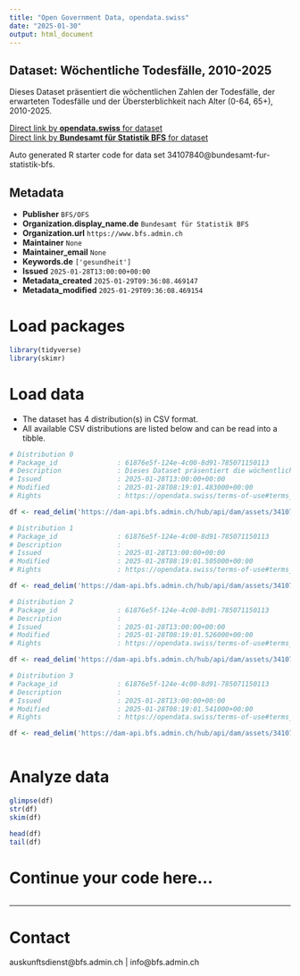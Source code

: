 ```yaml
---
title: "Open Government Data, opendata.swiss"
date: "2025-01-30"
output: html_document
---
```


## Dataset: Wöchentliche Todesfälle, 2010-2025

Dieses Dataset präsentiert die wöchentlichen Zahlen der Todesfälle, der erwarteten Todesfälle und der Übersterblichkeit nach Alter (0-64, 65+), 2010-2025.

[Direct link by **opendata.swiss** for dataset](https://opendata.swiss/de/dataset/wochentliche-todesfalle-2010-2025)<br>
[Direct link by **Bundesamt für Statistik BFS** for dataset](https://www.bfs.admin.ch/asset/de/ts-d-14.03.04.03-wr)

Auto generated R starter code for data set 34107840@bundesamt-fur-statistik-bfs.

## Metadata

- **Publisher** `BFS/OFS`
- **Organization.display_name.de** `Bundesamt für Statistik BFS`
- **Organization.url** `https://www.bfs.admin.ch`
- **Maintainer** `None`
- **Maintainer_email** `None`
- **Keywords.de** `['gesundheit']`
- **Issued** `2025-01-28T13:00:00+00:00`
- **Metadata_created** `2025-01-29T09:36:08.469147`
- **Metadata_modified** `2025-01-29T09:36:08.469154`


# Load packages

```r

library(tidyverse)
library(skimr)

```

# Load data

-   The dataset has 4 distribution(s) in CSV format.
-   All available CSV distributions are listed below and can be read into a tibble.

```r

# Distribution 0
# Package_id               : 61876e5f-124e-4c00-8d91-785071150113
# Description              : Dieses Dataset präsentiert die wöchentlichen Zahlen der Todesfälle, der erwarteten Todesfälle und der Übersterblichkeit nach Alter (0-64, 65+), 2010-2025.
# Issued                   : 2025-01-28T13:00:00+00:00
# Modified                 : 2025-01-28T08:19:01.483000+00:00
# Rights                   : https://opendata.swiss/terms-of-use#terms_by_ask

df <- read_delim('https://dam-api.bfs.admin.ch/hub/api/dam/assets/34107865/master')

# Distribution 1
# Package_id               : 61876e5f-124e-4c00-8d91-785071150113
# Description              : 
# Issued                   : 2025-01-28T13:00:00+00:00
# Modified                 : 2025-01-28T08:19:01.505000+00:00
# Rights                   : https://opendata.swiss/terms-of-use#terms_by_ask

df <- read_delim('https://dam-api.bfs.admin.ch/hub/api/dam/assets/34107855/master')

# Distribution 2
# Package_id               : 61876e5f-124e-4c00-8d91-785071150113
# Description              : 
# Issued                   : 2025-01-28T13:00:00+00:00
# Modified                 : 2025-01-28T08:19:01.526000+00:00
# Rights                   : https://opendata.swiss/terms-of-use#terms_by_ask

df <- read_delim('https://dam-api.bfs.admin.ch/hub/api/dam/assets/34107860/master')

# Distribution 3
# Package_id               : 61876e5f-124e-4c00-8d91-785071150113
# Description              : 
# Issued                   : 2025-01-28T13:00:00+00:00
# Modified                 : 2025-01-28T08:19:01.541000+00:00
# Rights                   : https://opendata.swiss/terms-of-use#terms_by_ask

df <- read_delim('https://dam-api.bfs.admin.ch/hub/api/dam/assets/34107850/master')



```

# Analyze data

```r

glimpse(df)
str(df)
skim(df)

head(df)
tail(df)

```

# Continue your code here...

```r

```

------------------------------------------------------------------------

# Contact

auskunftsdienst@bfs.admin.ch | info@bfs.admin.ch
